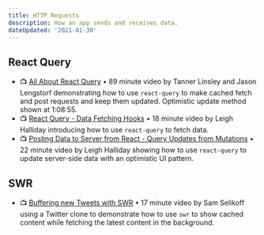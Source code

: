 ```yaml
---
title: HTTP Requests
description: How an app sends and receives data.
dateUpdated: '2021-01-30'
---
```


## React Query

- 📺 [All About React Query](https://m.youtube.com/watch?v=DocXo3gqGdI) • 89 minute video by Tanner Linsley and Jason Lengstorf demonstrating how to use `react-query` to make cached fetch and post requests and keep them updated. Optimistic update method shown at 1:08:55.
- 📺 [React Query - Data Fetching Hooks](https://m.youtube.com/watch?v=OorL3E7oCjA) • 18 minute video by Leigh Halliday introducing how to use `react-query` to fetch data.
- 📺 [Posting Data to Server from React - Query Updates from Mutations](https://m.youtube.com/watch?v=vzLmQn19kS4) • 22 minute video by Leigh Halliday showing how to use `react-query` to update server-side data with an optimistic UI pattern.

## SWR
    
- 📺 [Buffering new Tweets with SWR](https://m.youtube.com/watch?v=b1uZ4FYHaM8) • 17 minute video by Sam Selikoff using a Twitter clone to demonstrate how to use `swr` to show cached content while fetching the latest content in the background.

    